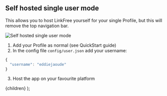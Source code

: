 
## Self hosted single user mode

This allows you to host LinkFree yourself for your single Profile, but this will remove the top navigation bar.

![Self hosted single user mode](https://user-images.githubusercontent.com/624760/212294357-e757236b-9f94-4754-9f1f-a9aae90284e9.png)

1. Add your Profile as normal (see <Link href="/docs/quickstart">QuickStart</Link> guide)
2. In the config file `config/user.json` add your username:

```js
{
  "username": "eddiejaoude"
}
```

3. Host the app on your favourite platform

  <DocsLayout title="LinkFree Full Example documentation" section="Extra" name="Single User Mode">
    {children}
  </DocsLayout>
);
